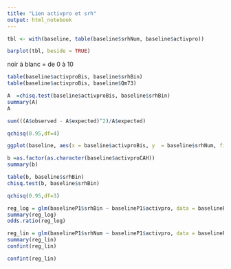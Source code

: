 ```yaml
---
title: "Lien activpro et srh"
output: html_notebook
---
```




```r
tbl <- with(baseline, table(baseline$srhNum, baseline$activpro))

barplot(tbl, beside = TRUE)
```
noir à blanc = de 0 à 10

```r
table(baseline$activproBis, baseline$srhBin)
table(baseline$activproBis, baseline$Qm73)
```

```r
A  =chisq.test(baseline$activproBis, baseline$srhBin)
summary(A)
A
```


```r
sum(((A$observed - A$expected)^2)/A$expected)
```


```r
qchisq(0.95,df=4)
```


```r
ggplot(baseline, aes(x = baseline$activproBis, y  = baseline$srhNum, fill = baseline$activproBis)) + geom_boxplot()
```

```r
b =as.factor(as.character(baseline$activproCAH))
summary(b)
```
```r
table(b, baseline$srhBin)
chisq.test(b, baseline$srhBin)
```

```r
qchisq(0.95,df=3)
```




```r
reg_log = glm(baselineP1$srhBin ~ baselineP1$activpro, data = baselineP1, family = "binomial")
summary(reg_log)
odds.ratio(reg_log)
```





```r
reg_lin = glm(baselineP1$srhNum ~ baselineP1$activpro, data = baselineP1, family = "gaussian")
summary(reg_lin)
confint(reg_lin)
```
```r
confint(reg_lin)
```



